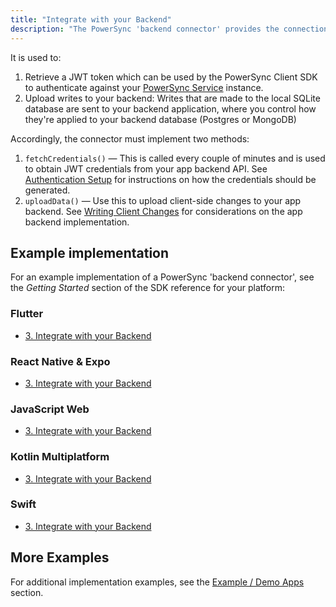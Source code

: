 ```yaml
---
title: "Integrate with your Backend"
description: "The PowerSync 'backend connector' provides the connection between your application backend and the PowerSync client-slide managed SQLite database."
---
```



It is used to:

1. Retrieve a JWT token which can be used by the PowerSync Client SDK to authenticate against your [PowerSync Service](/architecture/powersync-service) instance.
2. Upload writes to your backend: Writes that are made to the local SQLite database are sent to your backend application, where you control how they're applied to your backend database (Postgres or MongoDB)

Accordingly, the connector must implement two methods:

1. `fetchCredentials()` — This is called every couple of minutes and is used to obtain JWT credentials from your app backend API. See [Authentication Setup](/usage/installation/authentication-setup) for instructions on how the credentials should be generated.
2. `uploadData()` — Use this to upload client-side changes to your app backend.
See [Writing Client Changes](/usage/installation/app-backend-setup/writing-client-changes) for considerations on the app backend implementation.

## Example implementation

For an example implementation of a PowerSync 'backend connector', see the _Getting Started_ section of the SDK reference for your platform:

### <Icon icon="flutter" iconType="solid" size="24"/> Flutter

* [3\. Integrate with your Backend](/client-sdk-references/flutter#id-3.-integrate-with-your-backend)

### <Icon icon="react" iconType="solid" size="24"/> React Native & Expo

* [3\. Integrate with your Backend](/client-sdk-references/react-native-and-expo#id-3.-integrate-with-your-backend)

### <Icon icon="js" iconType="solid" size="24"/> JavaScript Web

* [3\. Integrate with your Backend](/client-sdk-references/javascript-web#id-3.-integrate-with-your-backend)

### <Icon icon="flag" iconType="solid" size="24"/> Kotlin Multiplatform

* [3\. Integrate with your Backend](/client-sdk-references/kotlin-multiplatform#id-3.-integrate-with-your-backend)

### <Icon icon="swift" iconType="solid" size="24"/> Swift

* [3\. Integrate with your Backend](/client-sdk-references/swift#id-3.-integrate-with-your-backend)

## More Examples

For additional implementation examples, see the [Example / Demo Apps](/resources/demo-apps-example-projects) section.
